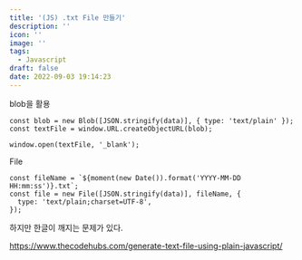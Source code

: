 ```yaml
---
title: '(JS) .txt File 만들기'
description: ''
icon: ''
image: ''
tags:
  - Javascript
draft: false
date: 2022-09-03 19:14:23
---
```


blob을 활용

```tsx
const blob = new Blob([JSON.stringify(data)], { type: 'text/plain' });
const textFile = window.URL.createObjectURL(blob);

window.open(textFile, '_blank');
```

File

```tsx
const fileName = `${moment(new Date()).format('YYYY-MM-DD HH:mm:ss')}.txt`;
const file = new File([JSON.stringify(data)], fileName, {
  type: 'text/plain;charset=UTF-8',
});
```

하지만 한글이 깨지는 문제가 있다.

https://www.thecodehubs.com/generate-text-file-using-plain-javascript/

